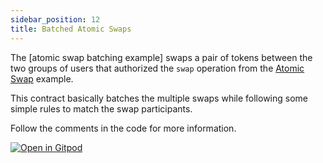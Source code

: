 ```yaml
---
sidebar_position: 12
title: Batched Atomic Swaps
---
```


The [atomic swap batching example] swaps a pair of tokens between the two groups
of users that authorized the `swap` operation from the [Atomic Swap] example. 

This contract basically batches the multiple swaps while following some simple
rules to match the swap participants.

Follow the comments in the code for more information.

[![Open in Gitpod](https://gitpod.io/button/open-in-gitpod.svg)][oigp]

[oigp]: https://gitpod.io/#https://github.com/stellar/soroban-examples/tree/v0.5.0

[Atomic Swap]: atomic-swap.mdx

[atomic multi-swap example]: https://github.com/stellar/soroban-examples/tree/v0.5.0/atomic_multiswap